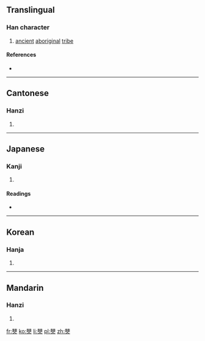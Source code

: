 ==Translingual==

===Han character===
{{Han char|rn=9|rad=人|as=12|sn=14|four=4440<sub>2</sub>|canj=木月人 (DBO)|ids=⿱[[棘]][[人]]}}

# [[ancient]] [[aboriginal]] [[tribe]]

====References====
* {{Han ref|kx=0118.010|dkj=01134|dj=0250.020|hdz=10216.010|uh=50F0|ud=20720|bh=E0FB|bd=57595}}

----

==Cantonese==

===Hanzi===
{{yue-hanzi|jyut=|y=baak6}}

# {{defn|lang=yue|sort=人12}}

----

==Japanese==

===Kanji===
{{ja-kanji|grade=|rs=人12}}

# {{defn|lang=ja|sort=人12}}

====Readings====
* {{ja-readings|on=[[ほく]] (hoku), [[ぼく]] (boku)|kun=}}

----

==Korean==

===Hanja===
{{ko-hanja|hangeul=북|rv=buk|mr=puk}}

# {{defn|lang=ko|sort=人12}}

----

==Mandarin==

===Hanzi===
{{cmn-hanzi|pin=[[bó]] ([[bo2]])|wg=po<sup>2</sup>}}

# {{defn|lang=cmn|sort=人12}}

[[fr:僰]]
[[ko:僰]]
[[li:僰]]
[[pl:僰]]
[[zh:僰]]